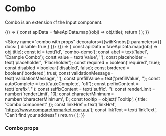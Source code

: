 
<Meta title="Components|Combo" component={Combo} />

# Combo

Combo is an extension of the Input component.

<Preview>
  <Story name="combo preview" height="250px">
  {() => {
    const apiData = fakeApiData.map((obj) => obj.title);
    return (
       <FluidContainer>
           <Row>
             <Column>
                <Combo
                  label="Example Combo label"
                  apiData={apiData}
                  id="combo-id-first"
                  value="ser"
                  linkHref="https://www.comparethemarket.com.au/"
                  linkText="Can’t find your address?"
                  required={false}
                  renderLimit={3}
                  tooltip={{ title: 'Combo component' }}
                />
            </Column>
          </Row>
       </FluidContainer>
    );
  }}
  </Story>
</Preview>

<Story name="combo with props" decorators={[withKnobs]} parameters={{ docs: { disable: true } }}>
  {() => {
    const apiData = fakeApiData.map((obj) => obj.title);
    const id = text('id', 'combo-demo');
    const label = text('label', 'Example Combo');
    const value = text('value', '');
    const placeholder = text('placeholder', 'Placeholder');
    const required = boolean('required', true);
    const disabled = boolean('disabled', false);
    const bordered = boolean('bordered', true);
    const validationMessage = text('validationMessage', '');
    const prefillValue = text('prefillValue', '');
    const autoComplete = text('autoComplete', 'off');
    const prefixContent = text('prefix', '');
    const suffixContent = text('suffix', '');
    const renderLimit = number('renderLimit', 10);
    const characterMinimum = number('characterMinimum', 1);
    const tooltip = object('Tooltip', { title: 'Combo component' });
    const linkHref = text('linkHref', 'https://www.comparethemarket.com.au/');
    const linkText = text('linkText', 'Can’t find your address?')
    return (
      <FluidContainer>
        <Row>
          <Column>
            <Combo
              id={id}
              label={label}
              value={value}
              placeholder={placeholder}
              required={required}
              disabled={disabled}
              bordered={bordered}
              validationMessage={validationMessage}
              prefillValue={prefillValue}
              autoComplete={autoComplete}
              prefixContent={prefixContent}
              suffixContent={suffixContent}
              characterMinimum={characterMinimum}
              renderLimit={renderLimit}
              apiData={apiData}
              linkHref={linkHref}
              linkText={linkText}
              tooltip={tooltip}
            />
          </Column>
        </Row>
      </FluidContainer>
    );
  }}
</Story>

### Combo props
<Props of={Combo} />
